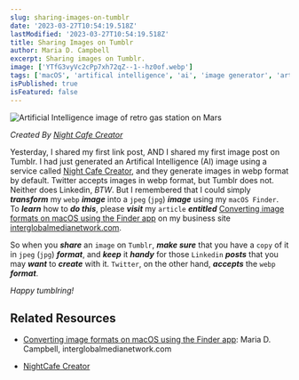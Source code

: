 ```yaml
---
slug: sharing-images-on-tumblr
date: '2023-03-27T10:54:19.518Z'
lastModified: '2023-03-27T10:54:19.518Z'
title: Sharing Images on Tumblr
author: Maria D. Campbell
excerpt: Sharing images on Tumblr.
image: ['YTfG3vyVc2cPp7xh72qZ--1--hz0of.webp']
tags: ['macOS', 'artifical intelligence', 'ai', 'image generator', 'art generator', 'webp', 'tumblr', 'linkedin', 'twitter']
isPublished: true
isFeatured: false
---
```


![Artificial Intelligence image of retro gas station on Mars](YTfG3vyVc2cPp7xh72qZ--1--hz0of.webp)

*Created By [Night Cafe Creator](https://creator.nightcafe.studio/)*

Yesterday, I shared my first link post, AND I shared my first image post on Tumblr. I had just generated an Artifical Intelligence (AI) image using a service called [Night Cafe Creator](https://creator.nightcafe.studio/), and they generate images in webp format by default. Twitter accepts images in webp format, but Tumblr does not. Neither does Linkedin, *BTW*. But I remembered that I could simply ***transform*** my `webp` ***image*** into a `jpeg` (`jpg`) ***image*** using my `macOS Finder`. To ***learn*** how to ***do this***, please ***visit*** my `article` ***entitled*** [Converting image formats on macOS using the Finder app](https://www.interglobalmedianetwork.com/blog/converting-image-formats-on-macos-using-the-finder-app) on my business site [interglobalmedianetwork.com](https://www.interglobalmedianetwork.com).

So when you ***share*** an `image` on `Tumblr`, ***make sure*** that you have a `copy` of it in `jpeg` (`jpg`) ***format***, and ***keep*** it ***handy*** for those `Linkedin` ***posts*** that you may ***want*** to ***create*** with it. `Twitter`, on the other hand, ***accepts*** the `webp` ***format***.

*Happy tumblring!*

## Related Resources

- [Converting image formats on macOS using the Finder app](https://www.interglobalmedianetwork.com/blog/converting-image-formats-on-macos-using-the-finder-app): Maria D. Campbell, interglobalmedianetwork.com

- [NightCafe Creator](https://creator.nightcafe.studio)